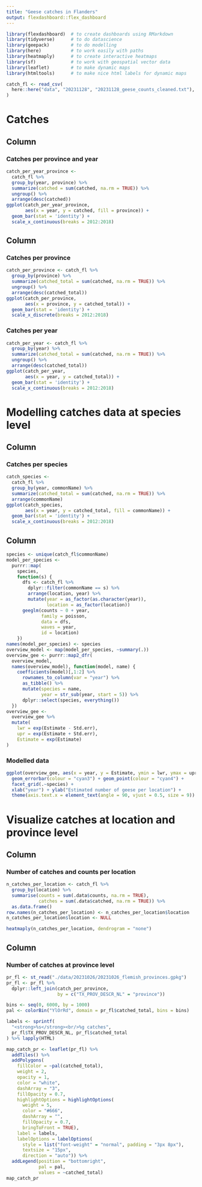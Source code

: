 ```yaml
---
title: "Geese catches in Flanders"
output: flexdashboard::flex_dashboard
---
```


```r
library(flexdashboard)  # to create dashboards using RMarkdown
library(tidyverse)      # to do datascience
library(geepack)        # to do modelling
library(here)           # to work easily with paths
library(heatmaply)      # to create interactive heatmaps
library(sf)             # to work with geospatial vector data
library(leaflet)        # to make dynamic maps
library(htmltools)      # to make nice html labels for dynamic maps
```


```r
catch_fl <- read_csv(
  here::here("data", "20231128", "20231128_geese_counts_cleaned.txt"), na = ""
)
```

Catches
=====================================  

Column
-------------------------------------
    
### Catches per province and year
    
```r
catch_per_year_province <-
  catch_fl %>%
  group_by(year, province) %>%
  summarize(catched = sum(catched, na.rm = TRUE)) %>%
  ungroup() %>%
  arrange(desc(catched))
ggplot(catch_per_year_province,
       aes(x = year, y = catched, fill = province)) +
  geom_bar(stat = 'identity') +
  scale_x_continuous(breaks = 2012:2018)
```
   
Column {.tabset}
-------------------------------------
   
### Catches per province

```r
catch_per_province <- catch_fl %>%
  group_by(province) %>%
  summarize(catched_total = sum(catched, na.rm = TRUE)) %>%
  ungroup() %>%
  arrange(desc(catched_total))
ggplot(catch_per_province,
       aes(x = province, y = catched_total)) +
  geom_bar(stat = 'identity') +
  scale_x_discrete(breaks = 2012:2018)

```   
 
### Catches per year
    
```r
catch_per_year <- catch_fl %>%
  group_by(year) %>%
  summarize(catched_total = sum(catched, na.rm = TRUE)) %>%
  ungroup() %>%
  arrange(desc(catched_total))
ggplot(catch_per_year,
       aes(x = year, y = catched_total)) +
  geom_bar(stat = 'identity') +
  scale_x_continuous(breaks = 2012:2018)
```

# Modelling catches data at species level

## Column

### Catches per species

```r
catch_species <-
  catch_fl %>%
  group_by(year, commonName) %>%
  summarize(catched_total = sum(catched, na.rm = TRUE)) %>%
  arrange(commonName)
ggplot(catch_species,
       aes(x = year, y = catched_total, fill = commonName)) +
  geom_bar(stat = 'identity') +
  scale_x_continuous(breaks = 2012:2018)

```

Column
-------------------------------------

```r
species <- unique(catch_fl$commonName)
model_per_species <-
  purrr::map(
    species,
    function(s) {
      dfs <- catch_fl %>%
        dplyr::filter(commonName == s) %>%
        arrange(location, year) %>%
        mutate(year = as_factor(as.character(year)),
               location = as_factor(location))
      geeglm(counts ~ 0 + year,
             family = poisson,
             data = dfs,
             waves = year,
             id = location)
    })
names(model_per_species) <- species
overview_model <- map(model_per_species, ~summary(.))
overview_gee <- purrr::map2_dfr(
  overview_model,
  names(overview_model), function(model, name) {
    coefficients(model)[,1:2] %>%
      rownames_to_column(var = "year") %>%
      as_tibble() %>%
      mutate(species = name,
             year = str_sub(year, start = 5)) %>%
      dplyr::select(species, everything())
  })
overview_gee <-
  overview_gee %>%
  mutate(
    lwr = exp(Estimate - Std.err),
    upr = exp(Estimate + Std.err),
    Estimate = exp(Estimate)
)
```


### Modelled data

```r
ggplot(overview_gee, aes(x = year, y = Estimate, ymin = lwr, ymax = upr)) +
  geom_errorbar(colour = "cyan3") + geom_point(colour = "cyan4") +
  facet_grid(.~species) +
  xlab("year") + ylab("Estimated number of geese per location") +
  theme(axis.text.x = element_text(angle = 90, vjust = 0.5, size = 9))
```



Visualize catches at location and province level
=====================================   


Column
-------------------------------------
   
### Number of catches and counts per location

```r
n_catches_per_location <- catch_fl %>%
  group_by(location) %>%
  summarise(counts = sum(.data$counts, na.rm = TRUE),
            catches = sum(.data$catched, na.rm = TRUE)) %>%
  as.data.frame()
row.names(n_catches_per_location) <- n_catches_per_location$location
n_catches_per_location$location <- NULL
```

```r
heatmaply(n_catches_per_location, dendrogram = "none")
```   


Column
-------------------------------------

### Number of catches at province level

```r
pr_fl <- st_read("./data/20231026/20231026_flemish_provinces.gpkg")
pr_fl <- pr_fl %>%
  dplyr::left_join(catch_per_province,
                   by = c("TX_PROV_DESCR_NL" = "province"))
```

```r
bins <- seq(0, 6000, by = 1000)
pal <- colorBin("YlOrRd", domain = pr_fl$catched_total, bins = bins)

labels <- sprintf(
  "<strong>%s</strong><br/>%g catches",
  pr_fl$TX_PROV_DESCR_NL, pr_fl$catched_total
) %>% lapply(HTML)

map_catch_pr <- leaflet(pr_fl) %>%
  addTiles() %>%
  addPolygons(
    fillColor = ~pal(catched_total),
    weight = 2,
    opacity = 1,
    color = "white",
    dashArray = "3",
    fillOpacity = 0.7,
    highlightOptions = highlightOptions(
      weight = 5,
      color = "#666",
      dashArray = "",
      fillOpacity = 0.7,
      bringToFront = TRUE),
    label = labels,
    labelOptions = labelOptions(
      style = list("font-weight" = "normal", padding = "3px 8px"),
      textsize = "15px",
      direction = "auto")) %>%
  addLegend(position = "bottomright",
            pal = pal,
            values = ~catched_total)
map_catch_pr
```
